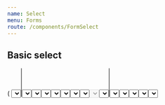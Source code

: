 ```yaml
---
name: Select
menu: Forms
route: /components/FormSelect
---
```



<PageTitle src="components/Form/Select" title="Select" />

## Basic select

<Playground>
  <ThemeWrapper>
    <Looper
      list={variants}
      render={variant => (
        <Rhythm py={3}>
          <FormComponentDemo unwrapped initialValue="yellow" property="value" type="select">
            <Select onChange={(event, value) => console.log(value)} options={options} variant={variant} />
          </FormComponentDemo>
        </Rhythm>
      )}
    />
  </ThemeWrapper>
</Playground>

## Multiple select

<Playground>
  <ThemeWrapper>
    <Looper
      list={variants}
      render={variant => (
        <Rhythm py={3}>
          <FormComponentDemo unwrapped initialValue={['yellow', 'blue']} property="values" type="select">
            <Select
              multiple
              label="Super fantastic label"
              onChange={(event, value) => console.log(value)}
              options={options}
              variant={variant}
            />
          </FormComponentDemo>
        </Rhythm>
      )}
    />
  </ThemeWrapper>
</Playground>

## Labeled select

<Playground>
  <ThemeWrapper>
    <Looper
      list={variants}
      render={variant => (
        <Rhythm py={3}>
          <FormComponentDemo unwrapped initialValue="yellow" property="value" type="select">
            <Select
              label="Super fantastic label"
              onChange={(event, value) => console.log(value)}
              options={options}
              variant={variant}
            />
          </FormComponentDemo>
        </Rhythm>
      )}
    />
  </ThemeWrapper>
</Playground>

## Transitional labeled select

<Playground>
  <ThemeWrapper>
    <Looper
      list={variants}
      render={variant => (
        <Rhythm py={3}>
          <FormComponentDemo unwrapped property="value" type="select">
            <Select
              transitional
              label="Super fantastic label"
              onChange={(event, value) => console.log(value)}
              options={options}
              variant={variant}
            />
          </FormComponentDemo>
        </Rhythm>
      )}
    />
  </ThemeWrapper>
</Playground>

## Transitional labeled select with icons

<Playground>
  <ThemeWrapper>
    <Looper
      list={variants}
      render={variant => (
        <Rhythm py={3}>
          <FormComponentDemo unwrapped property="value" type="select">
            <Select
              transitional
              iconAfter={<TimesIcon size={8} />}
              iconBefore={SearchIcon}
              label="Super fantastic label"
              onChange={(event, value) => console.log(value)}
              options={options}
              variant={variant}
            />
          </FormComponentDemo>
        </Rhythm>
      )}
    />
  </ThemeWrapper>
</Playground>

## Select with placeholder

<Playground>
  <ThemeWrapper>
    <Looper
      list={variants}
      render={variant => (
        <Rhythm py={3}>
          <FormComponentDemo unwrapped property="value" type="select">
            <Select
              label="Super fantastic label"
              onChange={(event, value) => console.log(value)}
              options={options}
              placeholder={{ label: 'Choose a color' }}
              variant={variant}
            />
          </FormComponentDemo>
        </Rhythm>
      )}
    />
  </ThemeWrapper>
</Playground>

## Select with separate list and view placeholder

<Playground>
  <ThemeWrapper>
    <Looper
      list={variants}
      render={variant => (
        <Rhythm py={3}>
          <FormComponentDemo unwrapped property="value" type="select">
            <Select
              transitional
              label="Super fantastic label"
              onChange={(event, value) => console.log(value)}
              options={options}
              placeholder={{ optionLabel: '(None)', label: 'Choose a color' }}
              variant={variant}
            />
          </FormComponentDemo>
        </Rhythm>
      )}
    />
  </ThemeWrapper>
</Playground>

## Select with list placeholder only

<Playground>
  <ThemeWrapper>
    <Looper
      list={variants}
      render={variant => (
        <Rhythm py={3}>
          <FormComponentDemo unwrapped property="value" type="select">
            <Select
              transitional
              label="Super fantastic label"
              onChange={(event, value) => console.log(value)}
              options={options}
              placeholder={{ optionLabel: '(None)', label: undefined }}
              variant={variant}
            />
          </FormComponentDemo>
        </Rhythm>
      )}
    />
  </ThemeWrapper>
</Playground>

## Select with disabled placeholder

<Playground>
  <ThemeWrapper>
    <Looper
      list={variants}
      render={variant => (
        <Rhythm py={3}>
          <FormComponentDemo unwrapped property="value" type="select">
            <Select
              transitional
              label="Super fantastic label"
              onChange={(event, value) => console.log(value)}
              options={options}
              placeholder={{ label: 'Choose a color', disabled: true }}
              variant={variant}
            />
          </FormComponentDemo>
        </Rhythm>
      )}
    />
  </ThemeWrapper>
</Playground>

## Disabled select

<Playground>
  <ThemeWrapper>
    <Looper
      list={variants}
      render={variant => (
        <Rhythm py={3}>
          <FormComponentDemo unwrapped initialValue="yellow" property="value" type="select">
            <Select
              disabled
              label="Super fantastic label"
              onChange={(event, value) => console.log(value)}
              options={options}
              variant={variant}
            />
          </FormComponentDemo>
        </Rhythm>
      )}
    />
  </ThemeWrapper>
</Playground>

## Read only select

<Playground>
  <ThemeWrapper>
    <Looper
      list={variants}
      render={variant => (
        <Rhythm py={3}>
          <FormComponentDemo unwrapped initialValue="yellow" property="value" type="select">
            <Select
              readOnly
              label="Super fantastic label"
              onChange={(event, value) => console.log(value)}
              options={options}
              variant={variant}
            />
          </FormComponentDemo>
        </Rhythm>
      )}
    />
  </ThemeWrapper>
</Playground>

## Read only multiple select

<Playground>
  <ThemeWrapper>
    <Looper
      list={variants}
      render={variant => (
        <Rhythm py={3}>
          <FormComponentDemo unwrapped initialValue={['yellow', 'blue']} property="values" type="select">
            <Select
              multiple
              readOnly
              label="Super fantastic label"
              onChange={(event, value) => console.log(value)}
              options={options}
              variant={variant}
            />
          </FormComponentDemo>
        </Rhythm>
      )}
    />
  </ThemeWrapper>
</Playground>

## Danger select

<Playground>
  <ThemeWrapper>
    <Looper
      list={variants}
      render={variant => (
        <Rhythm py={3}>
          <FormComponentDemo unwrapped initialValue="yellow" property="value" type="select">
            <Select
              transitional
              label="Super fantastic label"
              onChange={(event, value) => console.log(value)}
              options={options}
              validity="danger"
              variant={variant}
            />
          </FormComponentDemo>
        </Rhythm>
      )}
    />
  </ThemeWrapper>
</Playground>

## Warning select

<Playground>
  <ThemeWrapper>
    <Looper
      list={variants}
      render={variant => (
        <Rhythm py={3}>
          <FormComponentDemo unwrapped initialValue="yellow" property="value" type="select">
            <Select
              transitional
              label="Super fantastic label"
              onChange={(event, value) => console.log(value)}
              options={options}
              validity="warning"
              variant={variant}
            />
          </FormComponentDemo>
        </Rhythm>
      )}
    />
  </ThemeWrapper>
</Playground>

## Success select

<Playground>
  <ThemeWrapper>
    <Looper
      list={variants}
      render={variant => (
        <Rhythm py={3}>
          <FormComponentDemo unwrapped initialValue="yellow" property="value" type="select">
            <Select
              transitional
              label="Super fantastic label"
              onChange={(event, value) => console.log(value)}
              options={options}
              validity="success"
              variant={variant}
            />
          </FormComponentDemo>
        </Rhythm>
      )}
    />
  </ThemeWrapper>
</Playground>

## Contrast select

<Playground>
  <ThemeWrapper contrast>
    <Looper
      list={variants}
      render={variant => (
        <Rhythm py={3}>
          <FormComponentDemo contrast unwrapped initialValue="yellow" property="value" type="select">
            <Select
              contrast
              id="demo-contrast-select"
              label="Super fantastic label"
              onChange={(event, value) => console.log(value)}
              options={options}
              variant={variant}
            />
          </FormComponentDemo>
        </Rhythm>
      )}
    />
  </ThemeWrapper>
</Playground>

## Notifications

<Playground>
  <ThemeWrapper>
    <Looper
      list={['danger', 'warning', 'success', 'primary', 'neutral']}
      render={level => (
        <Looper
          list={variants}
          render={variant => (
            <Rhythm py={3}>
              <FormComponentDemo unwrapped initialValue="yellow" property="value" type="select">
                <NotifiedSelect
                  label="Super fantastic label"
                  level={level}
                  notification={`This is an example ${level} notification.`}
                  onChange={(event, value) => console.log(value)}
                  options={options}
                  variant={variant}
                />
              </FormComponentDemo>
            </Rhythm>
          )}
        />
      )}
    />
  </ThemeWrapper>
</Playground>

## Sizes

<Playground>
  <ThemeWrapper>
    <Looper
      list={sizes}
      render={size => (
        <Rhythm grouped my={3}>
          <Looper
            list={variants}
            render={variant => (
              <Rhythm key={variant} py={3}>
                <FormComponentDemo unwrapped property="value" type="select">
                  <Select
                    transitional
                    iconBefore={SearchIcon}
                    label={`Size ${size}`}
                    onChange={(event, value) => console.log(value)}
                    options={options}
                    size={size}
                    variant={variant}
                  />
                </FormComponentDemo>
              </Rhythm>
            )}
          />
        </Rhythm>
      )}
    />
  </ThemeWrapper>
</Playground>

## \[props\]

<Props of={Select} />
